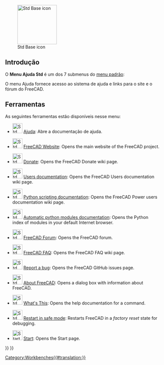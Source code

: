 <languages/>

{{Docnav
|[[Std_Windows_Menu/pt-br|Menu de Windows Padrão]]
|
|[[Std_Base/pt-br|Base Padrão]]
|IconL=
|IconR=
|IconC=Freecad.svg
}}

[[Image:Freecad.svg|thumb|128px|Std Base icon]]

{{TOCright}}

<span id="Introduction"></span>
==Introdução==

O '''Menu Ajuda Std''' é um dos 7 submenus do [[Standard_Menu/pt-br|menu padrão]]:

<!--Por favor, mantenha as informações abaixo sincronizadas com Std_Base, Standard_Menu, Std_File_Menu etc.-->
{{StdMenu
|
[[Std_File_Menu/pt-br|Arquivo]]
&nbsp;&nbsp;&nbsp;
[[Std_Edit_Menu/pt-br|Editar]]
&nbsp;&nbsp;&nbsp;
[[Std_View_Menu/pt-br|Vista]]
&nbsp;&nbsp;&nbsp;
[[Std_Tools_Menu/pt-br|Ferramentas]]
&nbsp;&nbsp;&nbsp;
[[Std_Macro_Menu/pt-br|Macro]]
&nbsp;&nbsp;&nbsp;
[[Std_Windows_Menu/pt-br|Janelas]]
&nbsp;&nbsp;&nbsp;
[[Std_Help_Menu/pt-br|Ajuda]]
}}

<!--Mantenha as informações abaixo sincronizadas com o Standard_Menu-->
O menu Ajuda fornece acesso ao sistema de ajuda e links para o site e o fórum do FreeCAD.

<span id="Tools"></span>
==Ferramentas==

As seguintes ferramentas estão disponíveis nesse menu:

* [[File:Std_OnlineHelp.svg|32px]] [[Std_OnlineHelp/pt-br|Ajuda]]: Abre a documentação de ajuda.

* [[File:Std_FreeCADWebsite.svg|32px]] [[Std_FreeCADWebsite|FreeCAD Website]]: Opens the main website of the FreeCAD project.

* [[File:Std_FreeCADDonation.svg|32px]] [[Std_FreeCADDonation|Donate]]: Opens the FreeCAD Donate wiki page.

* [[File:Std_FreeCADUserHub.svg|32px]] [[Std_FreeCADUserHub|Users documentation]]: Opens the FreeCAD Users documentation wiki page.

* [[File:Std_FreeCADPowerUserHub.svg|32px]] [[Std_FreeCADPowerUserHub|Python scripting documentation]]: Opens the FreeCAD Power users documentation wiki page.

* [[File:Std_PythonHelp.svg|32px]] [[Std_PythonHelp|Automatic python modules documentation]]: Opens the Python index of modules in your default Internet browser.

* [[File:Std_FreeCADForum.svg|32px]] [[Std_FreeCADForum|FreeCAD Forum]]: Opens the FreeCAD forum.

* [[File:Std_FreeCADFAQ.svg|32px]] [[Std_FreeCADFAQ|FreeCAD FAQ]]: Opens the FreeCAD FAQ wiki page.

* [[File:Std_ReportBug.svg|32px]] [[Std_ReportBug|Report a bug]]: Opens the FreeCAD GitHub issues page.

* [[File:Std_About.svg|32px]] [[Std_About|About FreeCAD]]: Opens a dialog box with information about FreeCAD.

* [[File:Std_WhatsThis.svg|32px]] [[Std_WhatsThis|What's This]]: Opens the help documentation for a command.

* [[File:Std_RestartInSafeMode.svg|32px]] [[Std_RestartInSafeMode|Restart in safe mode]]: Restarts FreeCAD in a ''factory reset'' state for debugging. {{Version|1.0}}

* [[File:Start_Start.svg|32px]] [[Start_Start|Start]]: Opens the Start page. {{Version|1.0}}


{{Docnav
|[[Std_Windows_Menu/pt-br|Menu de Windows Padrão]]
|
|[[Std_Base/pt-br|Base Padrão]]
|IconL=
|IconR=
|IconC=Freecad.svg
}}

{{Std_Base_navi{{#translation:}}}}
{{Userdocnavi{{#translation:}}}}
[[Category:Workbenches{{#translation:}}]]